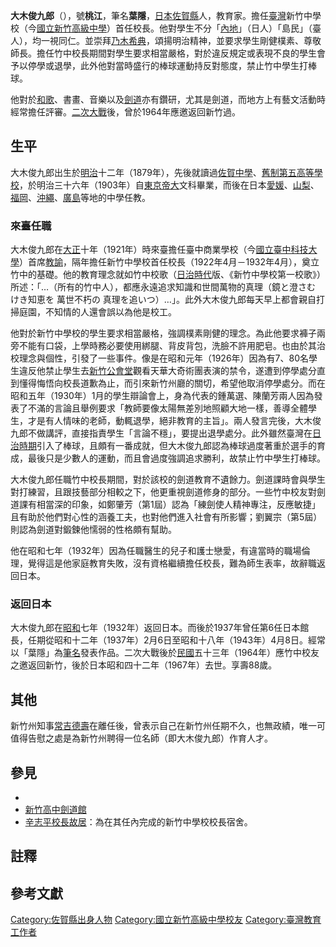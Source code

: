 {{japanese|大木 俊九郎|おおき しゅんくろう|Ōki Shunkurō}}

'''大木俊九郎'''（{{bd|1879年||1967年}}），號'''桃江'''，筆名'''葉隱'''，[[日本|日本]][[佐賀縣|佐賀縣]]人，教育家。擔任[[臺灣|臺灣]]新竹中學校（今[[國立新竹高級中學|國立新竹高級中學]]）首任校長{{r|傳}}{{r|張}}。他對學生不分「[[內地_(大日本帝國)|內地]]」（日人）「島民」（臺人），均一視同仁{{r|傳}}{{r|張}}。並崇拜[[乃木希典|乃木希典]]，頌揚明治精神{{NoteTag|1=據新竹中學校第五屆學生鄭翼宗表示，大木俊九郎每當{{link-ja|海軍紀念日|海軍記念日}}（5月27日）會發給學生印有{{link-ja|Z旗|Z旗}}並親自用毛筆寫著「此一戰」的明信片（Z旗在日俄戰爭中被用來表示「皇國興廢在此一戰，各員一同奮勵努力」的意思）{{r|張}}。}}，並要求學生剛健樸素、尊敬師長{{r|傳}}{{r|張}}。擔任竹中校長期間對學生要求相當嚴格，對於違反規定或表現不良的學生會予以停學或退學，此外他對當時盛行的棒球運動持反對態度，禁止竹中學生打棒球{{r|張}}。

他對於[[和歌|和歌]]、書畫、音樂以及[[劍道|劍道]]亦有鑽研，尤其是劍道，而地方上有藝文活動時經常擔任評審{{r|傳}}。[[二次大戰|二次大戰]]後，曾於1964年應邀返回新竹過{{r|傳}}。

== 生平 ==
大木俊九郎出生於[[明治|明治]]十二年（1879年），先後就讀過[[佐賀中學|佐賀中學]]、[[舊制高等學校|舊制第五高等學校]]，於明治三十六年（1903年）自[[東京帝大|東京帝大]]文科畢業，而後在日本[[愛媛|愛媛]]、[[山梨縣|山梨]]、[[福岡|福岡]]、[[沖繩|沖繩]]、[[廣島|廣島]]等地的中學任教{{r|傳}}{{r|張}}。

=== 來臺任職 ===
大木俊九郎在[[大正|大正]]十年（1921年）時來臺擔任臺中商業學校（今[[國立臺中科技大學|國立臺中科技大學]]）首席[[教諭|教諭]]，隔年擔任新竹中學校首任校長（1922年4月－1932年4月），奠立竹中的基礎{{r|傳}}{{r|張}}。他的教育理念就如竹中校歌（[[台灣日治時期|日治時代]]版、《新竹中學校第一校歌》）所述：「…（所有的竹中人），都應永遠追求知識和世間萬物的真理（鏡と澄さむ {{ruby|明|さや}}けき知恵を 萬世不朽の 真理を追いつ）…」{{r|民}}。此外大木俊九郎每天早上都會親自打掃庭園，不知情的人還會誤以為他是校工{{r|張}}。

他對於新竹中學校的學生要求相當嚴格，強調樸素剛健的理念{{r|張}}。為此他要求褲子兩旁不能有口袋{{NoteTag|1=不希望學生把手放在褲兜裡面{{r|張}}。}}，上學時務必要使用綁腿、背皮背包，洗臉不許用肥皂{{NoteTag|1=他認為肥皂是一種化妝品，不是男子漢該用的{{r|張}}。}}{{r|張}}。也由於其治校理念與個性，引發了一些事件。像是在昭和元年（1926年）因為有7、80名學生違反他禁止學生去[[新竹公會堂|新竹公會堂]]觀看天華大奇術團表演的禁令{{NoteTag|1=天華大奇術團是受到新竹州產業共進會的聘請而到新竹表演，但大木俊九郎認為他們的表演有很多挑撥青年男女性慾之處，遂禁止學生前去觀看{{r|張}}。}}，遂遭到停學處分直到懂得悔悟向校長道歉為止，而引來新竹州廳的關切，希望他取消停學處分{{r|張}}。而在昭和五年（1930年）1月的學生辯論會{{NoteTag|1=新竹中學校每年會舉辦兩次學生辯論會，題材由學生自行學生決定，但講演者多會投校長所好講古代偉人軼事{{r|張}}。}}上，身為代表的鍾萬選、陳蘭芳兩人因為發表了不滿的言論且舉例要求「教師要像太陽無差別地照顧大地一樣，善導全體學生，才是有人情味的老師，動輒退學，絕非教育的主旨」{{r|張}}。兩人發言完後，大木俊九郎不做講評，直接指責學生「言論不穩」，要提出退學處分{{r|張}}。此外雖然臺灣在[[臺灣日治時期|日治時期]]引入了棒球，且頗有一番成就，但大木俊九郎認為棒球過度著重於選手的育成，最後只是少數人的運動，而且會過度強調追求勝利，故禁止竹中學生打棒球{{r|張}}。

大木俊九郎任職竹中校長期間，對於該校的劍道教育不遺餘力。劍道課時會與學生對打練習，且跟技藝部分相較之下，他更重視劍道修身的部分{{r|張}}。一些竹中校友對劍道課有相當深的印象，如鄭肇芳（第1屆）認為「練劍使人精神專注，反應敏捷」且有助於他們對心性的涵養工夫，也對他們進入社會有所影響；劉翼宗（第5屆）則認為劍道對鍛鍊他懦弱的性格頗有幫助{{r|張}}。

他在昭和七年（1932年）因為任職醫生的兒子和護士戀愛，有違當時的職場倫理，覺得這是他家庭教育失敗，沒有資格繼續擔任校長，難為師生表率，故辭職返回日本{{r|民}}{{r|張}}。

=== 返回日本 ===
大木俊九郎在[[昭和|昭和]]七年（1932年）返回日本。而後於1937年曾任第6任日本{{link-ja|佐賀縣立圖書館|佐賀県立図書館}}館長，任期從昭和十二年（1937年）2月6日至昭和十八年（1943年）4月8日{{r|佐|page=75}}。經常以「葉隱」為[[筆名|筆名]]發表作品{{r|傳}}。二次大戰後於[[中華民國|民國]]五十三年（1964年）應竹中校友之邀返回新竹，後於日本昭和四十二年（1967年）去世{{r|傳}}。享壽88歲。

== 其他 ==
新竹州知事[[常吉德壽|常吉德壽]]在離任後，曾表示自己在新竹州任期不久，也無政績，唯一可值得告慰之處是為新竹州聘得一位名師（即大木俊九郎）作育人才{{r|張}}。

==參見==
*{{link-ja|佐賀縣立圖書館|佐賀県立図書館}}
*[[新竹高中劍道館|新竹高中劍道館]]
*[[辛志平校長故居|辛志平校長故居]]：為在其任內完成的新竹中學校校長宿舍。

== 註釋 ==
{{NoteFoot}}

==參考文獻==
{{reflist|refs=
<ref name="傳">{{cite web |language=zh-tw |url=http://memory.ncl.edu.tw/tm_cgi/hypage.cgi?HYPAGE=toolbox_figure_detail.hpg&project_id=twpeop&dtd_id=15&subject_name=%e8%87%ba%e7%81%a3%e4%ba%ba%e7%89%a9%e8%aa%8c%281895%2d1945%29&subject_url=toolbox_figure.hpg&xml_id=0000292900&who=%e5%a4%a7%e6%9c%a8%e4%bf%8a%e4%b9%9d%e9%83%8e |title=臺灣歷史人物小傳--大木俊九郎 |publisher=臺灣記憶 |date= |accessdate=2011-12-31 |archive-date=2016-03-04 |archive-url=https://web.archive.org/web/20160304201627/http://memory.ncl.edu.tw/tm_cgi/hypage.cgi?HYPAGE=toolbox_figure_detail.hpg&project_id=twpeop&dtd_id=15&subject_name=%E8%87%BA%E7%81%A3%E4%BA%BA%E7%89%A9%E8%AA%8C(1895-1945)&subject_url=toolbox_figure.hpg&xml_id=0000292900&who=%E5%A4%A7%E6%9C%A8%E4%BF%8A%E4%B9%9D%E9%83%8E |dead-url=no }}</ref>
<ref name="民">{{cite news |url=http://www.peoplenews.tw/news/3e908215-27d3-464e-b735-cae5ac3c0bd5 |author=民報編輯部 |title=〈柯文哲母校：新竹高中群英輩出〉 |publisher=民報 |date=2015-08-16 |accessdate=2015-10-18 |archive-date=2019-11-30 |archive-url=https://web.archive.org/web/20191130021435/https://www.peoplenews.tw/news/3e908215-27d3-464e-b735-cae5ac3c0bd5 |dead-url=no }}</ref>
<ref name="佐">{{cite book |url=http://www.tosyo-saga.jp/kentosyo/100kiroku/index.html |author= |title=《佐賀県立図書館100周年記錄誌—おかげ樣で佐賀県立図書館は100周年》 |publisher=佐賀縣立圖書館 |date=2014-03-31 |access-date=2015-08-16 |archive-date=2020-10-30 |archive-url=https://web.archive.org/web/20201030224606/https://www2.tosyo-saga.jp/kentosyo/100kiroku/index.html |dead-url=no }}</ref>
<ref name="張">{{cite journal|author=張德南 |title=〈大木俊九郎與武道場〉|journal=《竹塹文獻雜誌》|issue=第5期 |pages=頁34－43|date=1997年10月}}</ref>
}}

[[Category:佐賀縣出身人物|Category:佐賀縣出身人物]]
[[Category:國立新竹高級中學校友|Category:國立新竹高級中學校友]]
[[Category:臺灣教育工作者|Category:臺灣教育工作者]]